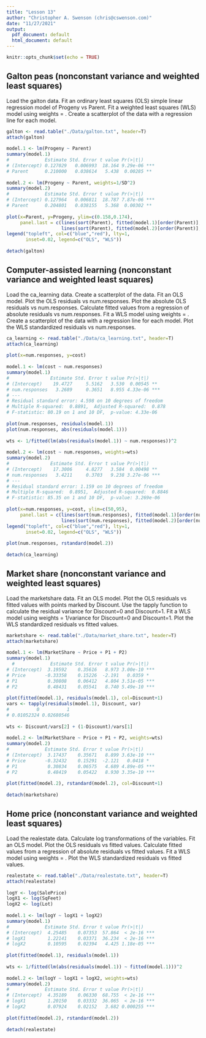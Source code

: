 ```yaml
---
title: "Lesson 13"
author: "Christopher A. Swenson (chris@cswenson.com)"
date: "11/27/2021"
output:
  pdf_document: default
  html_document: default
---
```


```r
knitr::opts_chunk$set(echo = TRUE)
```

## Galton peas (nonconstant variance and weighted least squares)
Load the galton data.
Fit an ordinary least squares (OLS) simple linear regression model of Progeny vs Parent.
Fit a weighted least squares (WLS) model using weights = .
Create a scatterplot of the data with a regression line for each model.
```r
galton <- read.table("./Data/galton.txt", header=T)
attach(galton)
 
model.1 <- lm(Progeny ~ Parent)
summary(model.1)
#             Estimate Std. Error t value Pr(>|t|)    
# (Intercept) 0.127029   0.006993  18.164 9.29e-06 ***
# Parent      0.210000   0.038614   5.438  0.00285 ** 
 
model.2 <- lm(Progeny ~ Parent, weights=1/SD^2)
summary(model.2)
#             Estimate Std. Error t value Pr(>|t|)    
# (Intercept) 0.127964   0.006811  18.787 7.87e-06 ***
# Parent      0.204801   0.038155   5.368  0.00302 ** 
 
plot(x=Parent, y=Progeny, ylim=c(0.158,0.174),
     panel.last = c(lines(sort(Parent), fitted(model.1)[order(Parent)], col="blue"),
                    lines(sort(Parent), fitted(model.2)[order(Parent)], col="red")))
legend("topleft", col=c("blue","red"), lty=1,
       inset=0.02, legend=c("OLS", "WLS"))
 
detach(galton)
```

## Computer-assisted learning (nonconstant variance and weighted least squares)
Load the ca_learning data.
Create a scatterplot of the data.
Fit an OLS model.
Plot the OLS residuals vs num.responses.
Plot the absolute OLS residuals vs num.responses.
Calculate fitted values from a regression of absolute residuals vs num.responses.
Fit a WLS model using weights = .
Create a scatterplot of the data with a regression line for each model.
Plot the WLS standardized residuals vs num.responses.
```r
ca_learning <- read.table("./Data/ca_learning.txt", header=T)
attach(ca_learning)
 
plot(x=num.responses, y=cost)
 
model.1 <- lm(cost ~ num.responses)
summary(model.1)
#               Estimate Std. Error t value Pr(>|t|)    
# (Intercept)    19.4727     5.5162   3.530  0.00545 ** 
# num.responses   3.2689     0.3651   8.955 4.33e-06 ***
# ---
# Residual standard error: 4.598 on 10 degrees of freedom
# Multiple R-squared:  0.8891,  Adjusted R-squared:  0.878 
# F-statistic: 80.19 on 1 and 10 DF,  p-value: 4.33e-06
 
plot(num.responses, residuals(model.1))
plot(num.responses, abs(residuals(model.1)))
 
wts <- 1/fitted(lm(abs(residuals(model.1)) ~ num.responses))^2
 
model.2 <- lm(cost ~ num.responses, weights=wts)
summary(model.2)
#               Estimate Std. Error t value Pr(>|t|)    
# (Intercept)    17.3006     4.8277   3.584  0.00498 ** 
# num.responses   3.4211     0.3703   9.238 3.27e-06 ***
# ---
# Residual standard error: 1.159 on 10 degrees of freedom
# Multiple R-squared:  0.8951,  Adjusted R-squared:  0.8846 
# F-statistic: 85.35 on 1 and 10 DF,  p-value: 3.269e-06
 
plot(x=num.responses, y=cost, ylim=c(50,95),
     panel.last = c(lines(sort(num.responses), fitted(model.1)[order(num.responses)], col="blue"),
                    lines(sort(num.responses), fitted(model.2)[order(num.responses)], col="red")))
legend("topleft", col=c("blue","red"), lty=1,
       inset=0.02, legend=c("OLS", "WLS"))
 
plot(num.responses, rstandard(model.2))
 
detach(ca_learning)
```

## Market share (nonconstant variance and weighted least squares)
Load the marketshare data.
Fit an OLS model.
Plot the OLS residuals vs fitted values with points marked by Discount.
Use the tapply function to calculate the residual variance for Discount=0 and Discount=1.
Fit a WLS model using weights = 1/variance for Discount=0 and Discount=1.
Plot the WLS standardized residuals vs fitted values.
```r
marketshare <- read.table("./Data/market_share.txt", header=T)
attach(marketshare)
 
model.1 <- lm(MarketShare ~ Price + P1 + P2)
summary(model.1)
  #             Estimate Std. Error t value Pr(>|t|)    
# (Intercept)  3.19592    0.35616   8.973 3.00e-10 ***
# Price       -0.33358    0.15226  -2.191   0.0359 *  
# P1           0.30808    0.06412   4.804 3.51e-05 ***
# P2           0.48431    0.05541   8.740 5.49e-10 ***
 
plot(fitted(model.1), residuals(model.1), col=Discount+1)
vars <- tapply(residuals(model.1), Discount, var)
#          0          1 
# 0.01052324 0.02680546 
 
wts <- Discount/vars[2] + (1-Discount)/vars[1]
 
model.2 <- lm(MarketShare ~ Price + P1 + P2, weights=wts)
summary(model.2)
#             Estimate Std. Error t value Pr(>|t|)    
# (Intercept)  3.17437    0.35671   8.899 3.63e-10 ***
# Price       -0.32432    0.15291  -2.121   0.0418 *  
# P1           0.30834    0.06575   4.689 4.89e-05 ***
# P2           0.48419    0.05422   8.930 3.35e-10 ***
 
plot(fitted(model.2), rstandard(model.2), col=Discount+1)
 
detach(marketshare)
```

## Home price (nonconstant variance and weighted least squares)
Load the realestate data.
Calculate log transformations of the variables.
Fit an OLS model.
Plot the OLS residuals vs fitted values.
Calculate fitted values from a regression of absolute residuals vs fitted values.
Fit a WLS model using weights = .
Plot the WLS standardized residuals vs fitted values.
```r
realestate <- read.table("./Data/realestate.txt", header=T)
attach(realestate)
 
logY <- log(SalePrice)
logX1 <- log(SqFeet)
logX2 <- log(Lot)
 
model.1 <- lm(logY ~ logX1 + logX2)
summary(model.1)
#             Estimate Std. Error t value Pr(>|t|)    
# (Intercept)  4.25485    0.07353  57.864  < 2e-16 ***
# logX1        1.22141    0.03371  36.234  < 2e-16 ***
# logX2        0.10595    0.02394   4.425 1.18e-05 ***
 
plot(fitted(model.1), residuals(model.1))
 
wts <- 1/fitted(lm(abs(residuals(model.1)) ~ fitted(model.1)))^2
 
model.2 <- lm(logY ~ logX1 + logX2, weights=wts)
summary(model.2)
#             Estimate Std. Error t value Pr(>|t|)    
# (Intercept)  4.35189    0.06330  68.755  < 2e-16 ***
# logX1        1.20150    0.03332  36.065  < 2e-16 ***
# logX2        0.07924    0.02152   3.682 0.000255 ***
 
plot(fitted(model.2), rstandard(model.2))
 
detach(realestate)
```
